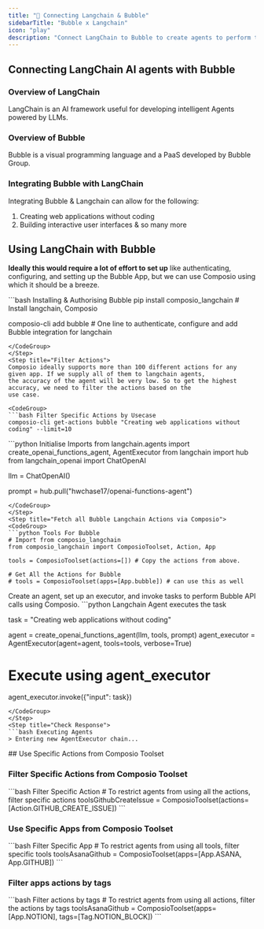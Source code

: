 ```yaml
---
title: "🚀 Connecting Langchain & Bubble"
sidebarTitle: "Bubble x Langchain"
icon: "play"
description: "Connect LangChain to Bubble to create agents to perform tasks using natural language"
---
```


## Connecting LangChain AI agents with Bubble

### Overview of LangChain

LangChain is an AI framework useful for developing intelligent Agents powered by LLMs.

### Overview of Bubble

Bubble is a visual programming language and a PaaS developed by Bubble Group.

### Integrating Bubble with LangChain

Integrating Bubble & Langchain can allow for the following:

1. Creating web applications without coding
2. Building interactive user interfaces
& so many more

## Using LangChain with Bubble

<Steps>
<Step title="Setting Up the Environment">

**Ideally this would require a lot of effort to set up** like authenticating, configuring, and setting up the Bubble App, but we can use Composio using which it should be a breeze.

<CodeGroup>
```bash Installing & Authorising Bubble
pip install composio_langchain # Install langchain, Composio 

composio-cli add bubble # One line to authenticate, configure and add Bubble integration for langchain
```
</CodeGroup>
</Step>
<Step title="Filter Actions">
Composio ideally supports more than 100 different actions for any given app. If we supply all of them to langchain agents, 
the accuracy of the agent will be very low. So to get the highest accuracy, we need to filter the actions based on the 
use case.

<CodeGroup>
```bash Filter Specific Actions by Usecase
composio-cli get-actions bubble "Creating web applications without coding" --limit=10
```
</CodeGroup>

</Step>
<Step title="Import Base Packages">

<CodeGroup>
```python Initialise Imports
from langchain.agents import create_openai_functions_agent, AgentExecutor
from langchain import hub
from langchain_openai import ChatOpenAI


llm = ChatOpenAI()

prompt = hub.pull("hwchase17/openai-functions-agent")
```
</CodeGroup>
</Step>
<Step title="Fetch all Bubble Langchain Actions via Composio">
<CodeGroup>
```python Tools For Bubble
# Import from composio_langchain
from composio_langchain import ComposioToolset, Action, App

tools = ComposioToolset(actions=[]) # Copy the actions from above. 

# Get All the Actions for Bubble
# tools = ComposioToolset(apps=[App.bubble]) # can use this as well
```
</CodeGroup>
</Step>
<Step title="Execute the Agent">
Create an agent, set up an executor, and invoke tasks to perform Bubble API calls using Composio. 
<CodeGroup>
```python Langchain Agent executes the task

task = "Creating web applications without coding"

agent = create_openai_functions_agent(llm, tools, prompt)
agent_executor = AgentExecutor(agent=agent, tools=tools, verbose=True)

# Execute using agent_executor
agent_executor.invoke({"input": task})
```
</CodeGroup>
</Step>
<Step title="Check Response">
```bash Executing Agents
> Entering new AgentExecutor chain...
```
</Step>
</Steps>
## Use Specific Actions from Composio Toolset

### Filter Specific Actions from Composio Toolset

<CodeGroup>
```bash Filter Specific Action
# To restrict agents from using all the actions, filter specific actions
toolsGithubCreateIssue = ComposioToolset(actions=[Action.GITHUB_CREATE_ISSUE])
```
</CodeGroup>

### Use Specific Apps from Composio Toolset
<CodeGroup>
```bash Filter Specific App
# To restrict agents from using all tools, filter specific tools
toolsAsanaGithub = ComposioToolset(apps=[App.ASANA, App.GITHUB])
```
</CodeGroup>

### Filter apps actions by tags 
<CodeGroup>
```bash Filter actions by tags
# To restrict agents from using all actions, filter the actions by tags
toolsAsanaGithub = ComposioToolset(apps=[App.NOTION], tags=[Tag.NOTION_BLOCK])
```
</CodeGroup>

